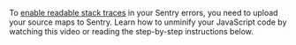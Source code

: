 To [enable readable stack traces](/product/sentry-basics/integrate-frontend/upload-source-maps/) in your Sentry errors, you need to upload your source maps to Sentry.
Learn how to unminify your JavaScript code by watching this video or reading the step-by-step instructions below.

<VimeoEmbed id="956055420?h=f428eeda43" />
